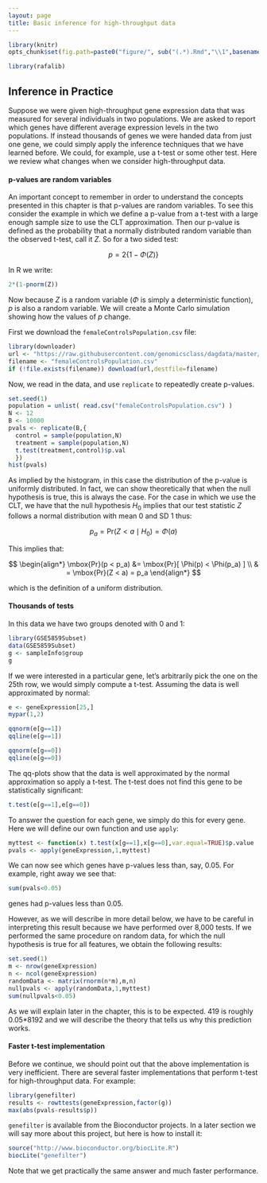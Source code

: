 ```yaml
---
layout: page
title: Basic inference for high-throughput data
---
```


```r
library(knitr)
opts_chunk$set(fig.path=paste0("figure/", sub("(.*).Rmd","\\1",basename(knitr:::knit_concord$get('infile'))), "-"))
```

```r
library(rafalib)
```


## Inference in Practice

Suppose we were given high-throughput gene expression data that was measured for several individuals in two populations. We are asked to report which genes have different average expression levels in the two populations. If instead thousands of genes we were handed data from just one gene, we could simply apply the inference techniques that we have learned before. We could, for example, use a t-test or some other test. Here we review what changes when we consider high-throughput data.

#### p-values are random variables

An important concept to remember in order to understand the concepts presented in this chapter is that p-values are random variables. To see this  consider the example in which we define a p-value from a t-test with a large enough sample size to use the CLT approximation. Then our p-value is defined as the probability that a normally distributed random variable than the observed t-test, call it $Z$. So for a two sided test: 

$$
p = 2 \{ 1 - \Phi(Z)\}
$$

In R we write:
```r
2*(1-pnorm(Z))
```

Now because $Z$ is a random variable ($\Phi$ is simply a deterministic
function), $p$ is also a random variable. We will create a Monte Carlo
simulation showing how the values of $p$ change.

First we download the `femaleControlsPopulation.csv` file:

```r
library(downloader)
url <- "https://raw.githubusercontent.com/genomicsclass/dagdata/master/inst/extdata/femaleControlsPopulation.csv"
filename <- "femaleControlsPopulation.csv"
if (!file.exists(filename)) download(url,destfile=filename)
```

Now, we read in the data, and use `replicate` to repeatedly create p-values.

```r
set.seed(1)
population = unlist( read.csv("femaleControlsPopulation.csv") )
N <- 12
B <- 10000
pvals <- replicate(B,{
  control = sample(population,N)
  treatment = sample(population,N)
  t.test(treatment,control)$p.val 
  })
hist(pvals)
```

As implied by the histogram, in this case the distribution of the p-value is uniformly distributed. In fact, we can show theoretically that when the null hypothesis is true, this is always the case. For the case in which we use the CLT, we have that the null hypothesis $H_0$ implies that our test statistic $Z$  follows a normal distribution with mean 0 and SD 1 thus:

$$
p_a = \mbox{Pr}(Z < a \mid H_0) = \Phi(a)
$$

This implies that:

$$
\begin{align*}
\mbox{Pr}(p < p_a) &= \mbox{Pr}[ \Phi(p) < \Phi(p_a) ] \\
  & = \mbox{Pr}(Z < a) = p_a
\end{align*}
$$

which is the definition of a uniform distribution.

#### Thousands of tests

In this data we have two groups denoted with 0 and 1:
```r
library(GSE5859Subset)
data(GSE5859Subset)
g <- sampleInfo$group
g
```

If we were interested in a particular gene, let's arbitrarily pick the one on the 25th row, we would simply compute a t-test. Assuming the data is well approximated by normal:

```r
e <- geneExpression[25,]
mypar(1,2)

qqnorm(e[g==1])
qqline(e[g==1])

qqnorm(e[g==0])
qqline(e[g==0])
```

The qq-plots show that the data is well approximated by the normal approximation so apply a t-test. The t-test does not find this gene to be statistically significant:

```r
t.test(e[g==1],e[g==0])
```

To answer the question for each gene, we simply do this for every gene. Here we will define our own function and use `apply`:

```r
myttest <- function(x) t.test(x[g==1],x[g==0],var.equal=TRUE)$p.value
pvals <- apply(geneExpression,1,myttest)
```

We can now see which genes have p-values less than, say, 0.05. For example, right away we see that:

```r
sum(pvals<0.05)
```

genes had p-values less than 0.05.

However, as we will describe in more detail below, we have to be careful in interpreting this result because we have performed over 8,000 tests. If we performed the same procedure on random data, for which the null hypothesis is true for all features, we obtain the following results:

```r
set.seed(1)
m <- nrow(geneExpression)
n <- ncol(geneExpression)
randomData <- matrix(rnorm(n*m),m,n)
nullpvals <- apply(randomData,1,myttest)
sum(nullpvals<0.05)
```

As we will explain later in the chapter, this is to be expected. 419 is roughly 0.05*8192 and we will describe the theory that tells us why this prediction works.

#### Faster t-test implementation

Before we continue, we should point out that the above implementation is very inefficient. There are several faster implementations that perform t-test for high-throughput data. For example:

```r
library(genefilter)
results <- rowttests(geneExpression,factor(g))
max(abs(pvals-results$p))
```

`genefilter` is available from the Bioconductor projects. In a later section we will say more about this project, but here is how to install it:
 
```r
source("http://www.bioconductor.org/biocLite.R")
biocLite("genefilter")
```

Note that we get practically the same answer and much faster performance.


